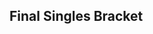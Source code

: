 {{DISPLAYTITLE:Super Smash Sundays 32: ''Melee'' Singles Bracket}}{{SetGame|melee}}{{tabs static
|name1=Overview
|link1=Super Smash Sundays/32/Melee
|name3=Doubles Bracket
|link3=Super Smash Sundays/32/Melee/Doubles Bracket
|name2=Singles Bracket
|link2=Super Smash Sundays/32/Melee/Singles Bracket
|This=2
}}
{{:Super Smash Sundays 32/Singles Bracket/Winners}}
{{:Super Smash Sundays 32/Singles Bracket/Losers}}
<onlyinclude>
==Final Singles Bracket==
{{DEFinalSmwBracket
|tourneylink=Super Smash Sundays/32/Melee
|tourneyname=Super Smash Sundays 32
|l1placement=4
|r2placement=3
|r3loserplacement=2
|r3winnerplacement=1
|column-width=200
<!-- FROM WINNERS -->
|r1m1p1=MacD |r1m1p1flag=us |r1m1p1score=3
|r1m1p2=S2J |r1m1p2flag=us |r1m1p2score=2
|r1m1win=1
|r1m1p1char1=peach |r1m1p1stock1=0 |r1m1p2char1=cf |r1m1p2stock1=2 |r1m1win1=2 |r1m1stage1=Dream Land 
|r1m1p1char2=peach |r1m1p1stock2=3 |r1m1p2char2=cf |r1m1p2stock2=0 |r1m1win2=1 |r1m1stage2=Fountain of Dreams
|r1m1p1char3=peach |r1m1p1stock3=2 |r1m1p2char3=cf |r1m1p2stock3=0 |r1m1win3=1 |r1m1stage3=Yoshi's Story
|r1m1p1char4=peach |r1m1p1stock4=0 |r1m1p2char4=cf |r1m1p2stock4=2 |r1m1win4=2 |r1m1stage4=Pokémon Stadium
|r1m1p1char5=peach |r1m1p1stock5=1 |r1m1p2char5=cf |r1m1p2stock5=0 |r1m1win5=1 |r1m1stage5=Battlefield
|r1m1date=
|r1m1finished=
|r1m1details={{BracketMatchDetails
|vod=
|preview= 
|lrthread=
|interview=
|recap=
|comment=
|live=
}}

<!-- FROM LOSERS -->
|l1m1p1=Alex19 |l1m1p1flag=us |l1m1p1score=0
|l1m1p2=Lucky |l1m1p2flag=us |l1m1p2score=3
|l1m1win=2
|l1m1p1char1=fox |l1m1p1stock1=0 |l1m1p2char1=fox |l1m1p2stock1=1 |l1m1win1=2 |l1m1stage1=Battlefield 
|l1m1p1char2=fox |l1m1p1stock2=0 |l1m1p2char2=fox |l1m1p2stock2=1 |l1m1win2=2 |l1m1stage2=Battlefield
|l1m1p1char3=fox |l1m1p1stock3=0 |l1m1p2char3=fox |l1m1p2stock3=1 |l1m1win3=2 |l1m1stage3=Pokémon Stadium
|l1m1p1char4= |l1m1p1stock4= |l1m1p2char4= |l1m1p2stock4= |l1m1win4= |l1m1stage4=
|l1m1p1char5= |l1m1p1stock5= |l1m1p2char5= |l1m1p2stock5= |l1m1win5= |l1m1stage5=
|l1m1date=
|l1m1finished=
|l1m1details={{BracketMatchDetails
|vod=
|preview= 
|lrthread=
|interview=
|recap=
|comment=
|live=
}}

<!-- LOSERS FINALS -->
|r2m1p1=S2J |r2m1p1flag=us |r2m1p1score=3
|r2m1p2=Lucky |r2m1p2flag=us |r2m1p2score=1
|r2m1win=1
|r2m1p1char1=cf |r2m1p1stock1=3 |r2m1p2char1=fox |r2m1p2stock1=0 |r2m1win1=1 |r2m1stage1=Battlefield
|r2m1p1char2=cf |r2m1p1stock2=1 |r2m1p2char2=fox |r2m1p2stock2=0 |r2m1win2=1 |r2m1stage2=Pokémon Stadium
|r2m1p1char3=cf |r2m1p1stock3=0 |r2m1p2char3=fox |r2m1p2stock3=1 |r2m1win3=2 |r2m1stage3=Pokémon Stadium
|r2m1p1char4=cf |r2m1p1stock4=1 |r2m1p2char4=fox |r2m1p2stock4=0 |r2m1win4=1 |r2m1stage4=Dream Land
|r2m1p1char5= |r2m1p1stock5= |r2m1p2char5= |r2m1p2stock5= |r2m1win5= |r2m1stage5=
|r2m1date=
|r2m1finished=
|r2m1details={{BracketMatchDetails
|vod=
|preview= 
|lrthread=
|interview=
|recap=
|comment=
|live=
}}

<!-- GRAND FINALS -->
|r3m1p1=MacD |r3m1p1flag=us |r3m1p1score=0 |r3m2p1score=1
|r3m1p2=S2J |r3m1p2flag=us |r3m1p2score=3 |r3m2p2score=3
|r3m1win=2
|export_score=true
|r3m1p1char1=peach |r3m1p1stock1=0 |r3m1p2char1=cf |r3m1p2stock1=2 |r3m1win1=2 |r3m1stage1=Dream Land
|r3m1p1char2=peach |r3m1p1stock2=0 |r3m1p2char2=cf |r3m1p2stock2=1 |r3m1win2=2 |r3m1stage2=Fountain of Dreams
|r3m1p1char3=peach |r3m1p1stock3=0 |r3m1p2char3=cf |r3m1p2stock3=1 |r3m1win3=2 |r3m1stage3=Fountain of Dreams
|r3m1p1char4= |r3m1p1stock4= |r3m1p2char4= |r3m1p2stock4= |r3m1win4= |r3m1stage4=
|r3m1p1char5= |r3m1p1stock5= |r3m1p2char5= |r3m1p2stock5= |r3m1win5= |r3m1stage5=

|r3m2p1char1=peach |r3m2p1stock1=0 |r3m2p2char1=cf |r3m2p2stock1=1 |r3m2win1=2 |r3m2stage1=Dream Land
|r3m2p1char2=peach |r3m2p1stock2=0 |r3m2p2char2=cf |r3m2p2stock2=2 |r3m2win2=2 |r3m2stage2=Fountain of Dreams
|r3m2p1char3=peach |r3m2p1stock3=1 |r3m2p2char3=cf |r3m2p2stock3=0 |r3m2win3=1 |r3m2stage3=Fountain of Dreams
|r3m2p1char4=peach |r3m2p1stock4=0 |r3m2p2char4=cf |r3m2p2stock4=1 |r3m2win4=2 |r3m2stage4=Pokémon Stadium
|r3m2p1char5= |r3m2p1stock5= |r3m2p2char5= |r3m2p2stock5= |r3m2win5= |r3m2stage5=
|r3m1date=
|r3m1finished=
|r3m1details={{BracketMatchDetails
|vod=
|preview= 
|lrthread=
|interview=
|recap=
|comment=
|live=
}}
}}

</onlyinclude>
